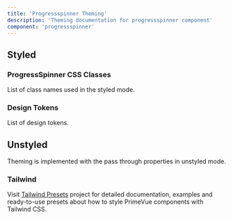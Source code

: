 ```yaml
---
title: 'Progressspinner Theming'
description: 'Theming documentation for progressspinner component'
component: 'progressspinner'
---
```


## Styled

### ProgressSpinner CSS Classes

List of class names used in the styled mode.

<DocTable name="ProgressSpinner" type="style" />

### Design Tokens

List of design tokens.

<DocTable name="ProgressSpinner" type="token" />

## Unstyled

Theming is implemented with the pass through properties in unstyled mode.

### Tailwind

Visit [Tailwind Presets](https://github.com/primefaces/primevue-tailwind) project for detailed documentation, examples and ready-to-use presets about how to style PrimeVue components with Tailwind CSS.
